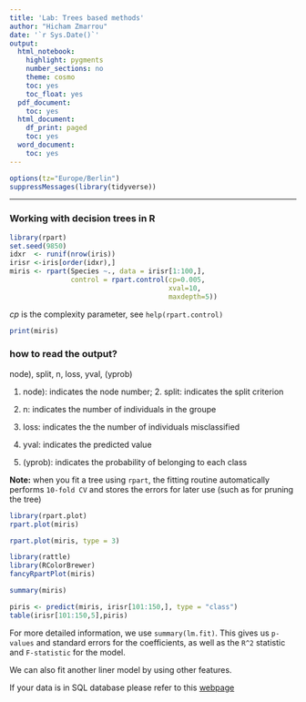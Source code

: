 ---
title: 'Lab: Trees based methods'
author: "Hicham Zmarrou"
date: '`r Sys.Date()`'
output:
  html_notebook:
    highlight: pygments
    number_sections: no
    theme: cosmo
    toc: yes
    toc_float: yes
  pdf_document:
    toc: yes
  html_document:
    df_print: paged
    toc: yes
  word_document:
    toc: yes
---


```{r}
options(tz="Europe/Berlin")
suppressMessages(library(tidyverse))

```
___________________________________________________________________________________________________________



### Working with decision trees in R

```{r echo=TRUE}
library(rpart)
set.seed(9850) 
idxr  <- runif(nrow(iris))
irisr <-iris[order(idxr),]
miris <- rpart(Species ~., data = irisr[1:100,],
               control = rpart.control(cp=0.005, 
                                       xval=10, 
                                       maxdepth=5))
```

$cp$ is the complexity parameter, see `help(rpart.control)` 



```{r echo=TRUE}
print(miris) 
```


### how to read the output?

node), split, n, loss, yval, (yprob)

1.  node): indicates the node number; 2.  split: indicates the split criterion

3.  n: indicates the number of individuals in the groupe

4.  loss: indicates the the number of individuals misclassified

5.   yval: indicates the predicted value

6.  (yprob): indicates the probability of belonging to each class    
    
__Note:__ when you fit a tree using `rpart`, the fitting routine automatically  performs `10-fold CV` and stores the errors for later use  (such as for pruning the tree)






```{r  message=FALSE, warning=FALSE, paged.print=TRUE}
library(rpart.plot)
rpart.plot(miris)

```




```{r message=FALSE, warning=FALSE, paged.print=TRUE}

rpart.plot(miris, type = 3)

```



```{r message=FALSE, warning=FALSE, paged.print=TRUE}
library(rattle)
library(RColorBrewer)
fancyRpartPlot(miris)

```



```{r message=FALSE, warning=FALSE, paged.print=TRUE}
summary(miris)
```



```{r message=FALSE, warning=FALSE, paged.print=TRUE}
piris <- predict(miris, irisr[101:150,], type = "class")
table(irisr[101:150,5],piris)
```


For more detailed information, we use `summary(lm.fit)`. This gives us `p-values` and standard errors for the coefficients, as well as the `R^2` statistic and `F-statistic`  for the model.

We can also fit another liner model by using other features. 

If your data is in SQL database please refer to this [webpage](https://db.rstudio.com/)  

